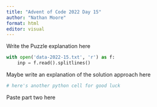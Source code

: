 ```yaml
---
title: "Advent of Code 2022 Day 15"
author: "Nathan Moore"
format: html
editor: visual
---
```


Write the Puzzle explanation here

```python

with open('data-2022-15.txt', 'r') as f:
    inp = f.read().splitlines()

```

Maybe write an explanation of the solution approach here

```python
# here's another python cell for good luck

```

Paste part two here
